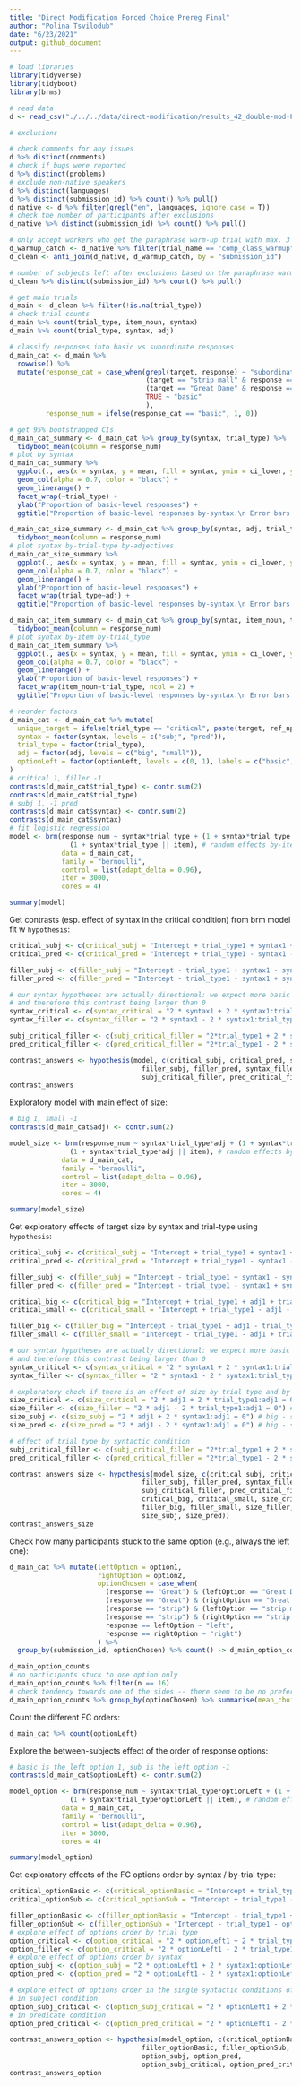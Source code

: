 ```yaml
---
title: "Direct Modification Forced Choice Prereg Final"
author: "Polina Tsvilodub"
date: "6/23/2021"
output: github_document
---
```


```r
# load libraries
library(tidyverse)
library(tidyboot)
library(brms)
```

```r
# read data
d <- read_csv("./../../data/direct-modification/results_42_double-mod-FC-wFilers-noTarget_prereg_final.csv")
```

```r
# exclusions

# check comments for any issues
d %>% distinct(comments) 
# check if bugs were reported
d %>% distinct(problems) 
# exclude non-native speakers
d %>% distinct(languages)
d %>% distinct(submission_id) %>% count() %>% pull()
d_native <- d %>% filter(grepl("en", languages, ignore.case = T))
# check the number of participants after exclusions
d_native %>% distinct(submission_id) %>% count() %>% pull()
```

```r
# only accept workers who get the paraphrase warm-up trial with max. 3 attempts
d_warmup_catch <- d_native %>% filter(trial_name == "comp_class_warmup") %>% group_by(submission_id) %>% filter(attempts > 3)
d_clean <- anti_join(d_native, d_warmup_catch, by = "submission_id")

# number of subjects left after exclusions based on the paraphrase warmup trial
d_clean %>% distinct(submission_id) %>% count() %>% pull()

# get main trials
d_main <- d_clean %>% filter(!is.na(trial_type)) 
# check trial counts
d_main %>% count(trial_type, item_noun, syntax)
d_main %>% count(trial_type, syntax, adj)
```

```r
# classify responses into basic vs subordinate responses
d_main_cat <- d_main %>%
  rowwise() %>%
  mutate(response_cat = case_when(grepl(target, response) ~ "subordinate",
                                  (target == "strip mall" & response == "strip") ~ "subordinate",
                                  (target == "Great Dane" & response == "Great") ~ "subordinate",
                                  TRUE ~ "basic"
                                  ),
         response_num = ifelse(response_cat == "basic", 1, 0))
```

```r
# get 95% bootstrapped CIs
d_main_cat_summary <- d_main_cat %>% group_by(syntax, trial_type) %>%
  tidyboot_mean(column = response_num)
# plot by syntax
d_main_cat_summary %>%
  ggplot(., aes(x = syntax, y = mean, fill = syntax, ymin = ci_lower, ymax = ci_upper,)) +
  geom_col(alpha = 0.7, color = "black") +
  geom_linerange() +
  facet_wrap(~trial_type) +
  ylab("Proportion of basic-level responses") +
  ggtitle("Proportion of basic-level responses by-syntax.\n Error bars indicate 95% bootstrapped CIs")
```

```r
d_main_cat_size_summary <- d_main_cat %>% group_by(syntax, adj, trial_type) %>%
  tidyboot_mean(column = response_num)
# plot syntax by-trial-type by-adjectives
d_main_cat_size_summary %>%
  ggplot(., aes(x = syntax, y = mean, fill = syntax, ymin = ci_lower, ymax = ci_upper,)) +
  geom_col(alpha = 0.7, color = "black") +
  geom_linerange() +
  ylab("Proportion of basic-level responses") +
  facet_wrap(trial_type~adj) +
  ggtitle("Proportion of basic-level responses by-syntax.\n Error bars indicate 95% bootstrapped CIs")
```

```r
d_main_cat_item_summary <- d_main_cat %>% group_by(syntax, item_noun, trial_type) %>%
  tidyboot_mean(column = response_num)
# plot syntax by-item by-trial_type
d_main_cat_item_summary %>%
  ggplot(., aes(x = syntax, y = mean, fill = syntax, ymin = ci_lower, ymax = ci_upper,)) +
  geom_col(alpha = 0.7, color = "black") +
  geom_linerange() +
  ylab("Proportion of basic-level responses") +
  facet_wrap(item_noun~trial_type, ncol = 2) +
  ggtitle("Proportion of basic-level responses by-syntax.\n Error bars indicate 95% bootstrapped CIs")
```

```r
# reorder factors
d_main_cat <- d_main_cat %>% mutate(
  unique_target = ifelse(trial_type == "critical", paste(target, ref_np, sep = "_"), target),
  syntax = factor(syntax, levels = c("subj", "pred")),
  trial_type = factor(trial_type),
  adj = factor(adj, levels = c("big", "small")),
  optionLeft = factor(optionLeft, levels = c(0, 1), labels = c("basic", "sub"))
)
# critical 1, filler -1
contrasts(d_main_cat$trial_type) <- contr.sum(2)
contrasts(d_main_cat$trial_type)
# subj 1, -1 pred
contrasts(d_main_cat$syntax) <- contr.sum(2)
contrasts(d_main_cat$syntax) 
# fit logistic regression
model <- brm(response_num ~ syntax*trial_type + (1 + syntax*trial_type || submission_id) + 
               (1 + syntax*trial_type || item), # random effects by-item (flowers, dogs, buildings etc) 
             data = d_main_cat,
             family = "bernoulli",
             control = list(adapt_delta = 0.96),
             iter = 3000,
             cores = 4)
```

```r
summary(model)
```

Get contrasts (esp. effect of syntax in the critical condition) from brm model fit w `hypothesis`:
```r
critical_subj <- c(critical_subj = "Intercept + trial_type1 + syntax1 + syntax1:trial_type1= 0")
critical_pred <- c(critical_pred = "Intercept + trial_type1 - syntax1 - syntax1:trial_type1 = 0")

filler_subj <- c(filler_subj = "Intercept - trial_type1 + syntax1 - syntax1:trial_type1= 0")
filler_pred <- c(filler_pred = "Intercept - trial_type1 - syntax1 + syntax1:trial_type1 = 0")

# our syntax hypotheses are actually directional: we expect more basic responses in the subject than predicate conditions, 
# and therefore this contrast being larger than 0
syntax_critical <- c(syntax_critical = "2 * syntax1 + 2 * syntax1:trial_type1 > 0")
syntax_filler <- c(syntax_filler = "2 * syntax1 - 2 * syntax1:trial_type1 > 0")

subj_critical_filler <- c(subj_critical_filler = "2*trial_type1 + 2 * syntax1:trial_type1 = 0" )
pred_critical_filler <- c(pred_critical_filler = "2*trial_type1 - 2 * syntax1:trial_type1 = 0" )

contrast_answers <- hypothesis(model, c(critical_subj, critical_pred, syntax_critical,
                                 filler_subj, filler_pred, syntax_filler,
                                 subj_critical_filler, pred_critical_filler))
contrast_answers
```

Exploratory model with main effect of size:
```r
# big 1, small -1
contrasts(d_main_cat$adj) <- contr.sum(2)

model_size <- brm(response_num ~ syntax*trial_type*adj + (1 + syntax*trial_type*adj || submission_id) + 
               (1 + syntax*trial_type*adj || item), # random effects by-item (flowers, dogs, buildings etc) 
             data = d_main_cat,
             family = "bernoulli",
             control = list(adapt_delta = 0.96),
             iter = 3000,
             cores = 4)
```

```r
summary(model_size)
```

Get exploratory effects of target size by syntax and trial-type using `hypothesis`:

```r
critical_subj <- c(critical_subj = "Intercept + trial_type1 + syntax1 + syntax1:trial_type1= 0")
critical_pred <- c(critical_pred = "Intercept + trial_type1 - syntax1 - syntax1:trial_type1 = 0")

filler_subj <- c(filler_subj = "Intercept - trial_type1 + syntax1 - syntax1:trial_type1= 0")
filler_pred <- c(filler_pred = "Intercept - trial_type1 - syntax1 + syntax1:trial_type1 = 0")

critical_big <- c(critical_big = "Intercept + trial_type1 + adj1 + trial_type1:adj1 = 0")
critical_small <- c(critical_small = "Intercept + trial_type1 - adj1 - trial_type1:adj1 = 0")

filler_big <- c(filler_big = "Intercept - trial_type1 + adj1 - trial_type1:adj1 = 0")
filler_small <- c(filler_small = "Intercept - trial_type1 - adj1 + trial_type1:adj1 = 0")

# our syntax hypotheses are actually directional: we expect more basic responses in the subject than predicate conditions, 
# and therefore this contrast being larger than 0
syntax_critical <- c(syntax_critical = "2 * syntax1 + 2 * syntax1:trial_type1 > 0") # subj - pred
syntax_filler <- c(syntax_filler = "2 * syntax1 - 2 * syntax1:trial_type1 > 0") # subj - pred

# exploratory check if there is an effect of size by trial type and by syntactic condition
size_critical <- c(size_critical = "2 * adj1 + 2 * trial_type1:adj1 = 0") # big - small 
size_filler <- c(size_filler = "2 * adj1 - 2 * trial_type1:adj1 = 0") # big - small
size_subj <- c(size_subj = "2 * adj1 + 2 * syntax1:adj1 = 0") # big - small
size_pred <- c(size_pred = "2 * adj1 - 2 * syntax1:adj1 = 0") # big - small

# effect of trial type by syntactic condition
subj_critical_filler <- c(subj_critical_filler = "2*trial_type1 + 2 * syntax1:trial_type1 = 0" )
pred_critical_filler <- c(pred_critical_filler = "2*trial_type1 - 2 * syntax1:trial_type1 = 0" )

contrast_answers_size <- hypothesis(model_size, c(critical_subj, critical_pred, syntax_critical,
                                 filler_subj, filler_pred, syntax_filler,
                                 subj_critical_filler, pred_critical_filler,
                                 critical_big, critical_small, size_critical, 
                                 filler_big, filler_small, size_filler,
                                 size_subj, size_pred))
contrast_answers_size
```

Check how many participants stuck to the same option (e.g., always the left one):
```r
d_main_cat %>% mutate(leftOption = option1,
                      rightOption = option2,
                      optionChosen = case_when(
                        (response == "Great") & (leftOption == "Great Danes") ~ "left", 
                        (response == "Great") & (rightOption == "Great Danes") ~ "right",
                        (response == "strip") & (leftOption == "strip malls") ~ "left", 
                        (response == "strip") & (rightOption == "strip malls") ~ "right",
                        response == leftOption ~ "left",
                        response == rightOption ~ "right")
                      ) %>% 
  group_by(submission_id, optionChosen) %>% count() -> d_main_option_counts

d_main_option_counts  
# no participants stuck to one option only
d_main_option_counts %>% filter(n == 16)
# check tendency towards one of the sides -- there seem to be no preferences
d_main_option_counts %>% group_by(optionChosen) %>% summarise(mean_choices = mean(n))
```

Count the different FC orders:
```r
d_main_cat %>% count(optionLeft)
```

Explore the between-subjects effect of the order of response options:

```r
# basic is the left option 1, sub is the left option -1
contrasts(d_main_cat$optionLeft) <- contr.sum(2)

model_option <- brm(response_num ~ syntax*trial_type*optionLeft + (1 + syntax*trial_type || submission_id) + 
               (1 + syntax*trial_type*optionLeft || item), # random effects by-item (flowers, dogs, buildings etc) 
             data = d_main_cat,
             family = "bernoulli",
             control = list(adapt_delta = 0.96),
             iter = 3000,
             cores = 4)
```

```r
summary(model_option)
```
Get exploratory effects of the FC options order by-syntax / by-trial type:
```r
critical_optionBasic <- c(critical_optionBasic = "Intercept + trial_type1 + optionLeft1 + trial_type1:optionLeft1 = 0")
critical_optionSub <- c(critical_optionSub = "Intercept + trial_type1 - optionLeft1 - trial_type1:optionLeft1 = 0")

filler_optionBasic <- c(filler_optionBasic = "Intercept - trial_type1 + optionLeft1 - trial_type1:optionLeft1 = 0")
filler_optionSub <- c(filler_optionSub = "Intercept - trial_type1 - optionLeft1 + trial_type1:optionLeft1 = 0")
# explore effect of options order by trial type
option_critical <- c(option_critical = "2 * optionLeft1 + 2 * trial_type1:optionLeft1 = 0") # basic - sub is left
option_filler <- c(option_critical = "2 * optionLeft1 - 2 * trial_type1:optionLeft1 = 0") # basic - sub is left
# explore effect of options order by syntax
option_subj <- c(option_subj = "2 * optionLeft1 + 2 * syntax1:optionLeft1 = 0") # basic - sub is left
option_pred <- c(option_pred = "2 * optionLeft1 - 2 * syntax1:optionLeft1 = 0")# basic - sub is left

# explore effect of options order in the single syntactic conditions of critical trials
# in subject condition
option_subj_critical <- c(option_subj_critical = "2 * optionLeft1 + 2 * syntax1:optionLeft1 + 2 * trial_type1:optionLeft1 + 2 * syntax1:trial_type1:optionLeft1 = 0")
# in predicate condition
option_pred_critical <- c(option_pred_critical = "2 * optionLeft1 - 2 * syntax1:optionLeft1 + 2 * trial_type1:optionLeft1 - 2 * syntax1:trial_type1:optionLeft1 = 0")

contrast_answers_option <- hypothesis(model_option, c(critical_optionBasic, critical_optionSub, option_critical,
                                 filler_optionBasic, filler_optionSub, option_filler,
                                 option_subj, option_pred,
                                 option_subj_critical, option_pred_critical))
contrast_answers_option
```